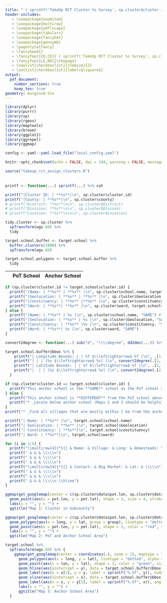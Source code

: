 ```yaml
---
title: "`r sprintf('TakeUp RCT Cluster %s Survey', sp.cluster$cluster.id)`"
header-includes:
   - \usepackage{enumitem}
   - \usepackage{multirow}
   - \usepackage{pdflscape}
   - \usepackage{tabularx}
   - \usepackage{fancyhdr}
   - \usepackage{gensymb}
   - \pagestyle{fancy}
   - \fancyhead{}
   - \fancyfoot[CO,CE]{`r sprintf('TakeUp RCT Cluster %s Survey', sp.cluster$cluster.id)`}
   - \fancyfoot[LE,RO]{\thepage}
   - \newlist{checkboxlist}{itemize}{2}
   - \setlist[checkboxlist]{label=$\square$}
output:
  pdf_document:
    number_sections: true
    keep_tex: true
geometry: margin=0.5in 
---
```


```r
library(dplyr)
library(purrr)
library(sp)
library(rgeos)
library(maptools)
library(broom)
library(ggplot2)
library(ggrepel)
library(ggmap)

config <- yaml::yaml.load_file("local_config.yaml")

knitr::opts_chunk$set(echo = FALSE, dpi = 144, warning = FALSE, message = FALSE, fig.path = intermed.dir, fig.align = "center", fig.width = 8, fig.height = 8, cache = TRUE)

source("takeup_rct_assign_clusters.R")
```

<!-- # Cluster Information -->

|                     |               |
|:--------------------|:--------------|
```r
printf <- function(...) sprintf(...) %>% cat

printf("|Cluster ID: | **%s**|\n", sp.cluster$cluster.id)
printf("|County: | **%s**|\n", sp.cluster$county)
# printf("District: **%s**\n\n", sp.cluster$District)
# printf("Division: **%s**\n\n", sp.cluster$Divison)
# printf("Location: **%s**\n\n\n", sp.cluster$Location)
```

<!-- Enumerator: \fbox{\begin{minipage}{3in}\hfill\vspace{0.2in}\end{minipage}} -->
<!-- Survey Date: \fbox{\begin{minipage}{2in}\hfill\vspace{0.2in}\end{minipage}} -->

<!-- # Point-of-Treatment (PoT) -->

<!-- * _Locate the below school that we will use as a point-of-treatment and check the appropriate checkboxes below (Maps 1 and 2 should be helpful)_ -->
<!-- * _Only enter new GPS coordinates if very different from the original coordinates_ -->

```r
tidy.cluster <- sp.cluster %>%  
  spTransform(wgs.84) %>% 
  tidy 

target.school.buffer <- target.school %>%
  buffer.clusters(1000) %>% 
  spTransform(wgs.84) 

target.school.polygons <- target.school.buffer %>% 
  tidy
```

|                     | PoT School    | Anchor School    |
|:--------------------|:-------------:|:----------------:|
```r
if (sp.cluster$cluster.id != target.school$cluster.id) {
  printf("|Name: | **%s** | **%s** |\n", sp.cluster$school.name, target.school$school.name) #`Name of School`)
  printf("|Geolocation: | **%s** | **%s** |\n", sp.cluster$Geolocation, target.school$Geolocation)
  printf("|Constituency: | **%s** |**%s** |\n", sp.cluster$constituency, target.school$constituency)
  printf("|Ward: | **%s**| **%s** |\n", sp.cluster$ward, target.school$ward)
} else {
  printf("|Name: | **%s** | %s |\n", sp.cluster$school.name, "SAME") #`Name of School`)
  printf("|Geolocation: | **%s** | %s |\n", sp.cluster$Geolocation, "SAME")
  printf("|Constituency: | **%s** |%s |\n", sp.cluster$constituency, "SAME")
  printf("|Ward: | **%s**| %s |\n", sp.cluster$ward, "SAME")
}

convert2degree <- function(...) sub("d", "\\\\degree", dd2dms(...)) %>% sub("\"", "''", .) %>% sprintf("$%s$", .)

target.school.buffer@bbox %>% {
    printf("| Longitude Bounds: | | %f $\\leftrightarrow$ %f |\n", .[1, "min"], .[1, "max"])
    printf("| | | (%s $\\leftrightarrow$ %s) |\n", convert2degree(.[1, "min"]), convert2degree(.[1, "max"]))
    printf("| Latitude Bounds: | | %f $\\leftrightarrow$ %f |\n", .[2, "min"], .[2, "max"])
    printf("|  | | (%s $\\leftrightarrow$ %s) |\n", convert2degree(.[2, "min"], NS = TRUE), convert2degree(.[2, "max"], NS = TRUE))
  }
```

<!-- \begin{checkboxlist} -->
<!--   \item School Found -->
<!--   \item School Not Found -->
<!--   \item School Permanently Closed -->
<!-- \end{checkboxlist} -->

<!-- ## Alternative PoT -->

<!-- * _Find one alternative or backup location to use as a point-of-treatment and enter its characteristics below_ -->
<!-- * _Alternative location should not be further than 0.5 km from the above school PoT_ -->

<!-- Name: \fbox{\begin{minipage}{5in}\hfill\vspace{0.25in}\end{minipage}} -->
<!-- Geolocation Coordinates:  -->
<!--   \begin{itemize} -->
<!--     \item Longitude: \fbox{\begin{minipage}{3in}\hfill\vspace{0.25in}\end{minipage}} -->
<!--     \item Latitude:  \fbox{\begin{minipage}{3in}\hfill\vspace{0.25in}\end{minipage}}  -->
<!--   \end{itemize} -->
<!-- Location Type (\emph{check the appropriate location and enter any extra information needed}) -->
<!--   \begin{checkboxlist} -->
<!--     \item Clinic -->
<!--     \item Church -->
<!--     \item Home -->
<!--     \item Market -->
<!--       \begin{itemize} -->
<!--         \item Market Days: \fbox{\begin{minipage}{3in}\hfill\vspace{0.25in}\end{minipage}} -->
<!--       \end{itemize} -->
<!--     \item Other: \fbox{\begin{minipage}{3in}\hfill\vspace{0.25in}\end{minipage}}  -->
<!--   \end{checkboxlist} -->

<!-- # Anchor School Villages -->

```r
if (sp.cluster$cluster.id == target.school$cluster.id) {
  printf("This anchor school is the **SAME** school as the PoT school above.\n\n")
} else {
  printf("This anchor school is **DIFFERENT** from the PoT school above.\n\n")
  printf("* _Locate below anchor school (Maps 2 and 3 should be helpful)_\n")
}
printf("* _Find all villages that are mostly within 1 km from the anchor school (the circle shown in Map 3) and record their information below_\n\n")
```

<!-- | Anchor School       |               | -->
<!-- |:--------------------|:--------------| -->
```r
printf("| Name: | **%s** |\n", target.school$school.name)
printf("| Geolocation: | **%s** |\n", target.school$Geolocation)
printf("| Constituency: | **%s**|\n", target.school$constituency)
printf("| Ward: | **%s**|\n", target.school$ward)
```

<!-- \begin{landscape} -->
<!-- \begin{table} -->
<!-- \begin{tabularx}{1.3\textwidth}{X|X|X|X|X} -->
<!-- \hline -->
<!-- Village Name & Village Elder & Market Days & Geolocation & Population \\ -->
<!-- \hline -->

```r
for (i in 1:5) {
  printf("\\multirow{4}{*}{} & Name: & Village: & Long: & Homesteads: \\\\\n", i)
  printf(" & & & \\\\\n")
  printf(" & & & \\\\\n")
  printf(" & & & \\\\\n")
  printf("\\multirow{4}{*}{} & Contact: & Big Market: & Lat: & \\\\\n")
  printf(" & & & \\\\\n")
  printf(" & & & \\\\\n")
  printf(" & & & \\\\\n \\hline")
}
```

<!-- \end{tabularx} -->
<!-- \caption{`r sprintf('TakeUp RCT Cluster %s Villages', sp.cluster$cluster.id)`} -->
<!-- \end{table} -->
<!-- \end{landscape} -->


```r
ggmap(get_googlemap(center = c(sp.cluster@data$pot.lon, sp.cluster@data$pot.lat), maptype = "terrain", zoom = 10, scale = 2, key = config$google_api_key)) +
  geom_point(aes(x = pot.lon, y = pot.lat), shape = 3, size = 4, stroke = 4, color = "red", data = sp.cluster@data) +
  labs(x = "", y = "") +
  ggtitle("Map 1: Cluster in Subcounty")
```

```r
ggmap(get_googlemap(center = c(sp.cluster@data$pot.lon, sp.cluster@data$pot.lat), maptype = "hybrid", zoom = 14, scale = 2, key = config$google_api_key)) +
  geom_polygon(aes(x = long, y = lat, group = group), linetype = "dotted", alpha = 0, color = "green", size = 1.5, data = target.school.polygons) +
  geom_point(aes(x = pot.lon, y = pot.lat), shape = 3, color = "red", size = 4, stroke = 2, data = sp.cluster@data) +
  labs(x = "", y = "") +
  ggtitle("Map 2: PoT and Anchor School Area") 
```

```r
target.school %>% 
  spTransform(wgs.84) %>% {
    ggmap(get_googlemap(center = coordinates(.), zoom = 15, maptype = "hybrid", scale = 2, key = config$google_api_key)) +
      geom_polygon(aes(x = long, y = lat), linetype = "dotted", alpha = 0, color = "green", size = 1.5, data = target.school.polygons) +
      geom_point(aes(x = lon, y = lat), shape = 3, color = "green", size = 4, stroke = 2, data = as.data.frame(.)) +
      geom_hline(aes(yintercept = y), data = target.school.buffer@bbox %>% t %>% tidy) + 
      geom_label(aes(x = x[1], y = y, label = sprintf("%.5f", y)), nudge_x = -0.0025, size = 5, data = target.school.buffer@bbox %>% t %>% tidy) + 
      geom_vline(aes(xintercept = x), data = target.school.buffer@bbox %>% t %>% tidy) + 
      geom_label(aes(x = x, y = y[1], label = sprintf("%.5f", x)), angle = -90, size = 5, nudge_y = -0.003, data = target.school.buffer@bbox %>% t %>% tidy) + 
      labs(x = "", y = "") +
      ggtitle("Map 3: Anchor School Area")
  }
```

